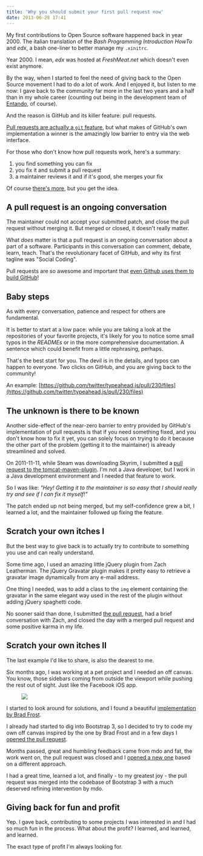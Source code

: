 ```yaml
---
title: 'Why you should submit your first pull request now'
date: 2013-06-28 17:41
---
```


My first contributions to Open Source software happened back in year 2000. The italian translation of the _Bash Programming Introduction HowTo_ and _edx_, a bash one-liner to better manage my `.xinitrc`.

Year 2000. I mean, _edx_ was hosted at _FreshMeat.net_ which doesn't even exist anymore.

By the way, when I started to feel the need of giving back to the Open Source movement I had to do a lot of work.
And I enjoyed it, but listen to me now: I gave back to the community far more in the last two years and a half than in my whole career (counting out being in the development team of [Entando](http://github.com/entando/), of course).

And the reason is GitHub and its killer feature: pull requests.

[Pull requests are actually a `git` feature](https://www.kernel.org/pub/software/scm/git/docs/git-request-pull.html), but what makes of GitHub's own implementation a winner is the amazingly low barrier to entry via the web interface.

For those who don't know how pull requests work, here's a summary:

1. you find something you can fix
2. you fix it and submit a pull request
3. a maintainer reviews it and if it's good, she merges your fix

Of course [there's more](https://help.github.com/categories/63/articles), but you get the idea.

## A pull request is an ongoing conversation

The maintainer could not accept your submitted patch, and close the pull request without merging it. But merged or closed, it doesn't really matter.

What _does_ matter is that a pull request is an ongoing conversation about a part of a software. Participants in this conversation can comment, debate, learn, teach.
That's the revolutionary facet of GitHub, and why its first tagline was "Social Coding".

Pull requests are so awesome and important that [even Github uses them to build GitHub](http://zachholman.com/talk/how-github-uses-github-to-build-github/)!

## Baby steps

As with every conversation, patience and respect for others are fundamental.

It is better to start at a low pace: while you are taking a look at the repositories of your favorite projects, it's likely for you to notice some small typos in the _READMEs_ or in the more comprehensive documentation.
A sentence which could benefit from a little rephrasing, perhaps.

That's the best start for you. The devil is in the details, and typos can happen to everyone.
Two clicks on GitHub, and you are giving back to the community!

An example: [https://github.com/twitter/typeahead.js/pull/230/files](https://github.com/twitter/typeahead.js/pull/230/files)

## The unknown is there to be known

Another side-effect of the near-zero barrier to entry provided by GitHub's implementation of pull requests is that if you need something fixed, and you don't know how to fix it yet, you can solely focus on trying to do it because the other part of the problem (getting it to the maintainer) is already streamlined and solved.

On 2011-11-11, while Steam was downloading Skyrim, I submitted a [pull request to the tomcat-maven-plugin](https://github.com/apache/tomcat-maven-plugin/pull/1).
I'm not a Java developer, but I work in a Java development environment and I needed that feature to work.

So I was like: _"Hey! Getting it to the maintainer is so easy that I should really try and see if I can fix it myself!"_

The patch ended up not being merged, but my self-confidence grew a bit, I learned a lot, and the maintainer followed up fixing the feature.

## Scratch your own itches I

But the best way to give back is to actually try to contribute to something you use and can really understand.

Some time ago, I used an amazing little jQuery plugin from Zach Leatherman.
The jQuery Gravatar plugin makes it pretty easy to retrieve a gravatar image dynamically from any e-mail address.

One thing I needed, was to add a class to the `img` element containing the gravatar in the same elegant way used in the rest of the plugin without adding jQuery spaghetti code.

No sooner said than done, I submitted [the pull request](https://github.com/zachleat/jQuery-Gravatar/pull/4), had a brief conversation with Zach, and closed the day with a merged pull request and some positive karma in my life.

## Scratch your own itches II

The last example I'd like to share, is also the dearest to me.

Six months ago, I was working at a pet project and I needed an off canvas. You know, those sidebars coming from outside the viewport while pushing the rest out of sight. Just like the Facebook iOS app.

<Figure>

![](/images/posts/2013-06-28-why-you-should-submit-your-first-pull-request-now/facebook-ios-app.png)

</Figure>

I started to look around for solutions, and I found a beautiful [implementation by Brad Frost](http://codepen.io/bradfrost/full/GybaF).

I already had started to dig into Bootstrap 3, so I decided to try to code my own off canvas inspired by the one by Brad Frost and in a few days I [opened the pull request](https://github.com/twbs/bootstrap/pull/6565).

Months passed, great and humbling feedback came from mdo and fat, the work went on, the pull request was closed and I [opened a new one](https://github.com/twbs/bootstrap/pull/7799) based on a different approach.

I had a great time, learned a lot, and finally - to my greatest joy - the pull request was merged into the codebase of Bootstrap 3 with a much deserved refining intervention by mdo.

## Giving back for fun and profit

Yep. I gave back, contributing to some projects I was interested in and I had so much fun in the process.
What about the profit? I learned, and learned, and learned.

The exact type of profit I'm always looking for.
